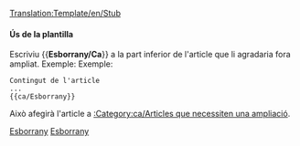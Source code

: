 [[Translation:Template/en/Stub]]
<noinclude></noinclude>{{ca/Metacaixa d'avís| tipus  = informació
| imatge = StubIcon.png
| text   = <strong>Esborrany</strong><br>Aques article és un esborrany. Vostè pot col·laborar [{{fullurl:{{NAMESPACE}}:{{PAGENAME}}|action=edit}} ampliant-lo].
}}<includeonly>{{{1|[[Category:ca/Articles que necessiten una ampliació]]}}}</includeonly><noinclude>

====Ús de la plantilla====
Escriviu <nowiki>{{</nowiki>'''Esborrany/Ca'''<nowiki>}}</nowiki> a la part inferior de l'article que li agradaria fora ampliat. Exemple:
Exemple:
<pre>
Contingut de l'article
...
{{ca/Esborrany}}
</pre>
Això afegirà l'article a [[:Category:ca/Articles que necessiten una ampliació]].

[[Category:ca/Plantilles|Esborrany]][[Category:ca/Caixes de missatges|Esborrany]]</noinclude>